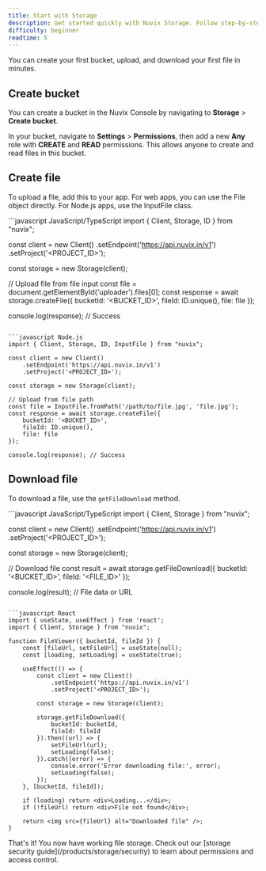 ```yaml
---
title: Start with Storage
description: Get started quickly with Nuvix Storage. Follow step-by-step instructions to set up storage, upload files, and integrate cloud storage into your projects
difficulty: beginner
readtime: 5
---
```


You can create your first bucket, upload, and download your first file in minutes.

## Create bucket

You can create a bucket in the Nuvix Console by navigating to **Storage** > **Create bucket**.

In your bucket, navigate to **Settings** > **Permissions**, then add a new **Any** role with **CREATE** and **READ** permissions.
This allows anyone to create and read files in this bucket.

## Create file

To upload a file, add this to your app. For web apps, you can use the File object directly. For Node.js apps, use the InputFile class.

<CodeGroup>
```javascript JavaScript/TypeScript
import { Client, Storage, ID } from "nuvix";

const client = new Client()
    .setEndpoint('https://api.nuvix.in/v1')
    .setProject('<PROJECT_ID>');

const storage = new Storage(client);

// Upload file from file input
const file = document.getElementById('uploader').files[0];
const response = await storage.createFile({
    bucketId: '<BUCKET_ID>',
    fileId: ID.unique(),
    file: file
});

console.log(response); // Success
```

```javascript Node.js
import { Client, Storage, ID, InputFile } from "nuvix";

const client = new Client()
    .setEndpoint('https://api.nuvix.in/v1')
    .setProject('<PROJECT_ID>');

const storage = new Storage(client);

// Upload from file path
const file = InputFile.fromPath('/path/to/file.jpg', 'file.jpg');
const response = await storage.createFile({
    bucketId: '<BUCKET_ID>',
    fileId: ID.unique(),
    file: file
});

console.log(response); // Success
```
</CodeGroup>

## Download file

To download a file, use the `getFileDownload` method.

<CodeGroup>
```javascript JavaScript/TypeScript
import { Client, Storage } from "nuvix";

const client = new Client()
    .setEndpoint('https://api.nuvix.in/v1')
    .setProject('<PROJECT_ID>');

const storage = new Storage(client);

// Download file
const result = await storage.getFileDownload({
    bucketId: '<BUCKET_ID>',
    fileId: '<FILE_ID>'
});

console.log(result); // File data or URL
```

```javascript React
import { useState, useEffect } from 'react';
import { Client, Storage } from "nuvix";

function FileViewer({ bucketId, fileId }) {
    const [fileUrl, setFileUrl] = useState(null);
    const [loading, setLoading] = useState(true);

    useEffect(() => {
        const client = new Client()
            .setEndpoint('https://api.nuvix.in/v1')
            .setProject('<PROJECT_ID>');

        const storage = new Storage(client);

        storage.getFileDownload({
            bucketId: bucketId,
            fileId: fileId
        }).then((url) => {
            setFileUrl(url);
            setLoading(false);
        }).catch((error) => {
            console.error('Error downloading file:', error);
            setLoading(false);
        });
    }, [bucketId, fileId]);

    if (loading) return <div>Loading...</div>;
    if (!fileUrl) return <div>File not found</div>;

    return <img src={fileUrl} alt="Downloaded file" />;
}
```
</CodeGroup>

<Check>
That's it! You now have working file storage. Check out our [storage security guide](/products/storage/security) to learn about permissions and access control.
</Check>